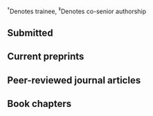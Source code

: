 $^\dagger$Denotes trainee, $^\ddagger$Denotes co-senior authorship

## Submitted

```{=latex}
\begin{etaremune}[leftmargin=1.75em, itemsep=0.5em]

  \item McKay B$^\dagger$, Corson AE, Seedu J$^\dagger$, De Faveri CS$^\dagger$, Hasan H$^\dagger$, Arnold K$^\dagger$, Adams FC$^\dagger$, \& \textbf{Carter MJ}. Reporting bias, not external focus: A robust Bayesian meta-analysis of the focus of attention literature. \emph{Psychological Bulletin}. Manuscript submission ID: BUL-2023-1221. \emph{[Revisions submitted]}

\end{etaremune}
```

## Current preprints

```{=latex}
\begin{etaremune}[leftmargin=1.75em, itemsep=0.5em]

  \item McKay B$^\dagger$, Corson AE, Seedu J$^\dagger$, De Faveri CS$^\dagger$, Hasan H$^\dagger$, Arnold K$^\dagger$, Adams FC$^\dagger$, \& \textbf{Carter MJ}. Reporting bias, not external focus: A robust Bayesian meta-analysis of the focus of attention literature. \emph{SportR$\chi$iv}. \url{https://doi.org/10.51224/SRXIV.304}

  \item St. Germain L$^\dagger$, McKay B$^\dagger$, Tandon C$^\dagger$, Seedu J$^\dagger$, Barbera L$^\dagger$, Carrillo C$^\dagger$, Brown DMY, \& \textbf{Carter MJ}. Autonomy-supportive language does not enhance skill acquisition compared to controlling language. \emph{SportR$\chi$iv}. \url{https://doi.org/10.51224/SRXIV.298}
  \begin{itemize}
    \item A version of this paper won Laura St. Germain the 2023 SCAPPS Franklin Henry Young Scientist Award in Motor Control and Learning
  \end{itemize}
  
  \item de Brouwer AJ, \textbf{Carter MJ}, Smail LC$^\dagger$, Wolpert DM, Gallivan JP, \& Flanagan JR. Gaze behaviour reveals flexible encoding of competing reach goals under conditions of target uncertainty. \emph{bioR$\chi$iv}. \url{https://doi.org/10.31234/osf.io/s34fg}
  
\end{etaremune}
```

## Peer-reviewed journal articles

```{=latex}
\begin{etaremune}[leftmargin=1.75em, itemsep=0.5em]

  \item Roth AM, Lokesh R, Tang J$^\dagger$, Buggeln JH, Smith C, Calalo JA, Sullivan SR, Ngo T, St. Germain L$^\dagger$, \textbf{Carter MJ}$^\ddagger$, \& Cashaback JGA$^\ddagger$. (2024). Punishment leads to greater sensorimotor learning but less movement variability compared to reward. Neurosicence, 540(5), 12--26. \url{https://doi.org/10.1016/j.neuroscience.2024.01.004}
  
  \item McKay B$^\dagger$, Bacelar MFB, Parma JO, Miller MW, \& \textbf{Carter MJ}. (2023). The combination of reporting bias and underpowered study designs has substantially exaggerated the motor learning benefits of self-controlled practice and enhanced expectancies: A meta-analysis. \emph{International Review of Sport \& Exercise Psychology}, 1--21. \url{https://doi.org/10.1080/1750984X.2023.2207255}

  \item Roth AM, Calalo JA, Lokesh R, Sullivan SR, Grill S, Jeka JJ, van der Kooij K, \textbf{Carter MJ}$^\ddagger$, \& Cashaback JGA$^\ddagger$. Reinforcement-based processes actively regulate motor exploration along redundant solution manifolds. (2023). \emph{Proceedings of the Royal Society B: Biological Sciences}. 290, Article 20231475, 1--12. \url{https://doi.org/10.1098/rspb.2023.1475}
  
  \item McKay B$^\dagger$ \& \textbf{Carter MJ}. (2023). A critical re-analysis of six implicit learning papers. \emph{Meta-Psychology}, 7, Article MP.2021.2938, 1--32. \url{https://doi.org/10.15626/MP.2021.2938}
  
  \item McKay B$^\dagger$, Bacelar MFB, \& \textbf{Carter MJ}. (2023). On the reproducibility of power analyses in motor behavior research. \emph{Journal of Motor Learning \& Development}, 11(1), 29--44. \url{https://doi.org/10.1123/jmld.2022-0061} 

  \item McKay B$^\dagger$, Corson A, Vinh MA, Jeyarajan$^\dagger$ G, Tandon C$^\dagger$, Brooks H, Hubley J, \& \textbf{Carter MJ}. (2023). Low prevalence of a priori power analyses in motor behavior research. \emph{Journal of Motor Learning \& Development}, 11(1), 15--28. \url{https://doi.org/10.1123/jmld.2022-0042}

  \item St. Germain L$^\dagger$, McKay B$^\dagger$, Williams A$^\dagger$, Feldman S$^\dagger$, Leshchyshen O$^\dagger$, Poskus A$^\dagger$, Cashaback JGA, \& \textbf{Carter MJ}. (2023). Exercising choice over feedback schedules during practice is not advantageous for motor learning. \emph{Psychonomic Bulletin \& Review}, 30(2), 621--633. \url{https://doi.org/10.3758/s13423-022-02170-5}

  \item Lokesh R, Sullivan SR, St. Germain L$^\dagger$, Roth AM, Calalo JA, Buggeln J, Ngo T, Marchhart VRF, \textbf{Carter MJ}$^\ddagger$, \& Cashaback JGA$^\ddagger$. (2023). Visual accuracy dominates over haptic speed for state estimation of a partner during collaborative sensorimotor interactions. \emph{Journal of Neurophysiology}, 130(1), 23--42. \url{https://doi.org/10.1152/jn.00053.2023}
  
  \item Lokesh R, Sullivan S, Calalo JA, Roth A, Swanik B, \textbf{Carter MJ}$^\ddagger$, \& Cashaback JGA$^\ddagger$. (2022). Humans utilize sensory evidence of others’ intended action to make online decisions. \emph{Scientific Reports}, 12, Article 8806, 1--17. \url{https://doi.org/10.1038/s41598-022-12662-y}
  
  \item St. Germain L$^\dagger$, Williams A$^\dagger$, Balbaa N$^\dagger$, Poskus A$^\dagger$, Leshchyshen O$^\dagger$, Lohse KR, \& \textbf{Carter MJ}. (2022). Increased perceptions of autonomy through choice fail to enhance motor skill retention. \emph{Journal of Experimental Psychology: Human Perception and Performance}, 48(4), 370--379. \url{https://doi.org/10.1037/xhp0000992}
  \begin{itemize}
    \item A version of this paper won Laura St. Germain the 2021 NASPSPA Outstanding Student Paper Award in Motor Control and Learning
  \end{itemize}
  
  \item McKay B, Yantha ZD, Hussien J, \textbf{Carter MJ}, \& Ste-Marie DM. (2022). Meta-analytic findings in the self-controlled motor learning literature: Underpowered, biased, and lacking evidential value. \emph{Meta-Psychology}, 6, Article MP.2021.2803, 1--32. \url{https://doi.org/10.15626/MP.2021.2803}
  
  \item McKay B$^\dagger$, Hussien J, \textbf{Carter MJ}, Yantha Z, \& Ste-Marie DM. (2021). Expecting to teach a novel golf putting task did not enhance retention performance: A replication attempt of Daou and colleagues. \emph{Communications in Kinesiology}, 1(2), 1--21. \url{https://doi.org/10.51224/cik.v1i2.39}
  
  \item Barros JAC, Yantha ZD$^\dagger$, \textbf{Carter MJ}, Hussein J, \& Ste-Marie DM. (2019). Examining the impact of error estimation on the effects of self‑controlled feedback. \emph{Human Movement Science}, 63, 182--198. \url{https://doi.org/10.1016/j.humov.2018.12.002}
  
  \item \textbf{Carter MJ}, Smith V$^\dagger$, Carlsen AN, \& Ste-Marie DM. (2018). Anodal transcranial direct current stimulation over the primary motor cortex does not enhance the learning benefits of self-controlled feedback schedules. \emph{Psychological Research}, 82(3), 496--506. \url{https://doi.org/10.1007/s00426-017-0846-x}
  
  \item \textbf{Carter MJ} \& Ste-Marie DM. (2017). Not all choices are created equal: Task-relevant choices enhance motor learning compared to task-irrelevant choices. \emph{Psychonomic Bulletin \& Review}, 24(6), 1879--1888. \url{https://doi.org/10.3758/s13423-017-1250-7}
  
  \item Maslovat D, \textbf{Carter MJ}, \& Carlsen AN. (2017). Response preparation and execution during intentional bimanual pattern switching. \emph{Journal of Neurophysiology}, 118(3), 1720--1731. \url{https://doi.org/10.1152/jn.00323.2017}
  
  \item \textbf{Carter MJ}, \& Ste-Marie DM. (2017). An interpolated activity during the knowledge-of-results delay interval eliminates the learning advantages of self-controlled feedback schedules. \emph{Psychological Research}, 81(2), 399--406. \url{https://doi.org/10.1007/s00426-016-0757-2}
  
  \item \textbf{Carter MJ}, Maslovat D, \& Carlsen AN. (2017). Intentional switches between coordination patterns are faster following anodal-tDCS applied over the supplementary motor area. \emph{Brain Stimulation}, 10, 162--164. \url{https://doi.org/10.1016/j.brs.2016.11.002}
  
  \item Ste-Marie DM, \textbf{Carter MJ}, Law B, Vertes K, \& Smith V$^\dagger$. (2016). Self-controlled learning benefits: Exploring contributions of self-efficacy and intrinsic motivation via path analysis. \emph{Journal of Sport Sciences}, 34(17), 1650--1656. \url{https://doi.org/10.1080/02640414.2015.1130236}
  
  \item \textbf{Carter MJ}, Rathwell S, \& Ste-Marie DM. (2016). Motor skill retention is modulated by strategy choice during self-controlled knowledge of results schedules. \emph{Journal of Motor Learning \& Development}, 4(1), 100--115. \url{https://doi.org/10.1123/jmld.2015-0023}
  
  \item Patterson JT, Hart A, Hansen S, \textbf{Carter MJ}, \& Ditor D. (2016). Measuring investment in learning: Can electrocardiogram provide an indication of cognitive effort during learning?. \emph{Perceptual \& Motor Skills}, 122(2), 375--394. \url{https://doi.org/10.1177%2F0031512516633348}
  
  \item \textbf{Carter MJ}, Smith V$^\dagger$, \& Ste-Marie DM. (2016). Judgments of learning are significantly higher following feedback on relatively good versus relatively poor trials despite no actual learning differences. \emph{Human Movement Science}, 45, 63--70. \url{https://doi.org/10.1016/j.humov.2015.11.006}
  
  \item Martini R, \textbf{Carter MJ}, Yoxon E, Cumming J, \& Ste-Marie DM. (2016). Development and validation of the Movement Imagery Questionnaire for Children (MIQ‑C). \emph{Psychology of Sport \& Exercise}, 22, 190--201. \url{https://doi.org/10.1016/j.psychsport.2015.08.008}
  
  \item Maslovat D, Drummond NM, \textbf{Carter MJ}, \& Carlsen AN. (2015). Startle activation is additive with voluntary cortical activation irrespective of stimulus modality. \emph{Neuroscience Letters}, 606, 151--155. \url{https://doi.org/10.1016/j.neulet.2015.08.053}
  
  \item Maslovat D, Drummond NM, \textbf{Carter MJ}, \& Carlsen AN. (2015). Reduced motor preparation during dual-task performance: Evidence from startle. \emph{Experimental Brain Research}, 233(9), 2673--2683. \url{https://doi.org/10.1007/s00221-015-4340-7}
  
  \item \textbf{Carter MJ}, Maslovat D, \& Carlsen AN. (2015). Anodal transcranial direct current stimulation applied over the supplementary motor area delays spontaneous antiphase-to-in-phase transitions. \emph{Journal of Neurophysiology}, 133(3), 780--785. \url{https://doi.org/10.1152/jn.00662.2014}
  
  \item \textbf{Carter MJ}, Carlsen AN, \& Ste-Marie DM. (2014). Self‑controlled feedback is effective if it is based on the learner’s performance: A replication and extension of Chiviacowsky and Wulf (2005). \emph{Frontiers in Psychology}, 5, Article 1325, 1--10. \url{https://doi.org/10.3389/fpsyg.2014.01325}
  \begin{itemize}
    \item A version of this paper won the 2014 SCAPPS Young Scientist Award in Motor Control and Learning
  \end{itemize}
  
  \item Maslovat D, \textbf{Carter MJ}, Kennefick M, \& Carlsen AN. (2014). Startle neural activity is additive with normal cortical initiation-related activation. \emph{Neuroscience Letters}, 558, 164--168. \url{https://doi.org/10.1016/j.neulet.2013.11.009}
  
  \item Bajema MC, MacKinnon CD, \textbf{Carter MJ}, Kennefick M, Perlmutter S, \& Carlsen AN. (2013). Pause time alters the preparation of two-component movements. \emph{Experimental Brain Research}, 231(1), 85--96. \url{https://doi.org/10.1007/s00221-013-3670-6}
  
  \item Patterson JT, \textbf{Carter MJ}, \& Hansen S. (2013). Self-controlled KR schedules: Does repetition order matter? \emph{Human Movement Science}, 32(4), 1459--1472. \url{https://doi.org/10.1016/j.humov.2013.03.005}
  
  \item \textbf{Carter MJ} \& Patterson JT. (2012). Self-controlled knowledge of results: Age-related differences in motor learning, strategies, and error detection. \emph{Human Movement Science}, 31(6), 1459--1472. \url{https://doi.org/10.1016/j.humov.2012.07.008}
  
  \item Patterson JT, \textbf{Carter MJ}, \& Sanli E. (2011). Decreasing the proportion of self-control trials during the acquisition period does not compromise the learning advantages in a self-controlled context. \emph{Research Quarterly for Exercise \& Sport}, 82(4), 624--633. \url{https://doi.org/10.1080/02701367.2011.10599799}
  
  \item Patterson JT \& \textbf{Carter MJ}. (2010). Learner regulated knowledge of results during the acquisition of multiple timing goals. \emph{Human Movement Science}, 29(2), 214--227. \url{https://doi.org/10.1016/j.humov.2009.12.003}

\end{etaremune}
```

## Book chapters

```{=latex}
\begin{etaremune}[leftmargin=1.75em, itemsep=0.5em]

  \item Ste-Marie DM, \textbf{Carter MJ}, \& Yantha ZD$^\dagger$. (2019). Self‑controlled learning: Current findings, theoretical perspectives, and future directions. In N Hodges \& AM Williams (eds.) \emph{Skill acquisition in sport: Research, theory, and practice}, 3rd ed., 119--140. \url{https://doi.org/10.4324/9781351189750}
  
\end{etaremune}
```
